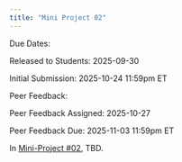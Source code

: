 ```yaml
---
title: "Mini Project 02"
---
```



Due Dates:

Released to Students: 2025-09-30

Initial Submission: 2025-10-24 11:59pm ET

Peer Feedback:

Peer Feedback Assigned: 2025-10-27

Peer Feedback Due: 2025-11-03 11:59pm ET

In <a href="https://michael-weylandt.com/STA9750/miniprojects/mini02.html" data-original-href="https://michael-weylandt.com/STA9750/miniprojects/mini02.html">Mini-Project #02</a>, TBD.

